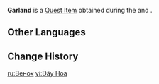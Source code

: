 {{Item Infobox
|id          = 101811;101812
|image       = Item Garland.png
|type        = Quest Items
|memento     = Yes
|quality     = 4
|description = '''Prior to completing ''[["Hello," "Thank You," and the Final "Goodbye"]]'':'''<br>A garland woven by [[Arama]].<br>Garlands of this kind represent the blessings from all of [[Vanarana (Subarea)|Vanarana]].<br><br>'''After completing ''"Hello," "Thank You," and the Final "Goodbye"'':'''<br>A garland woven by Arama.<br>Garlands of this kind represent the blessings from all of Vanarana and once channeled endless powers during the fight with [[Marana's Avatar]]. But their blazing light has now faded, perhaps because they burned so relentlessly.<br>Every flower on the garland is connected with the lovely, tiny heart of an [[Aranara]], and all of them together constitute the gate to Mahavanaranapna. Aranara will support those who wear such garlands. As friends, they ease the wearers' pains, ward off their nightmares, aid them through lightless days, and fill the emptiness in their hearts.
|source1     = [[Festival Utsava]]
|source2     = [["Hello," "Thank You," and the Final "Goodbye"]]
}}
'''Garland''' is a [[Quest Item]] obtained during the {{Quest|Festival Utsava}} and {{Quest|"Hello," "Thank You," and the Final "Goodbye"}}.

==Other Languages==
{{Other Languages
|en      = Garland
|zhs     = 「花冠」
|zhs_rm  = "Huāguān"
|zht     = 「花冠」
|zht_rm  = "Huāguān"
|ja      = 「花冠」
|ja_rm   = "Kakan"
|ko      = 「{{tt|화관|花冠}}」
|es      = Corona de flores
|fr      = Couronne de fleurs
|ru      = Венок
|th      = "มงกุฎดอกไม้"
|th_rm   = 
|vi      = Dây Hoa
|de      = „Blütenkrone“
|id      = Mahkota Bunga
|pt      = Coroa
|tr      = Çiçek Tacı
|it      = Ghirlanda di fiori
}}

==Change History==
{{Change History|3.0}}

[[ru:Венок]]
[[vi:Dây Hoa]]